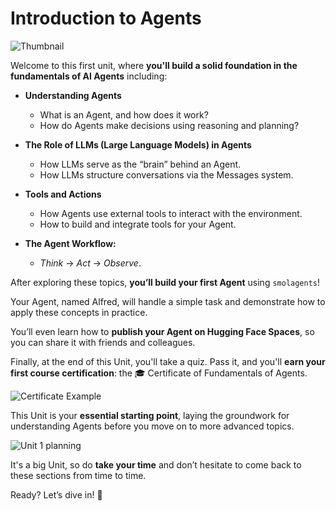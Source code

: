# Introduction to Agents

<img src="https://huggingface.co/datasets/agents-course/course-images/resolve/main/en/unit1/thumbnail.jpg" alt="Thumbnail"/>

Welcome to this first unit, where **you'll build a solid foundation in the fundamentals of AI Agents** including:

- **Understanding Agents**  
  - What is an Agent, and how does it work?  
  - How do Agents make decisions using reasoning and planning?

- **The Role of LLMs (Large Language Models) in Agents**  
  - How LLMs serve as the “brain” behind an Agent.  
  - How LLMs structure conversations via the Messages system.

- **Tools and Actions**  
  - How Agents use external tools to interact with the environment.  
  - How to build and integrate tools for your Agent.

- **The Agent Workflow:** 
  - *Think* → *Act* → *Observe*.

After exploring these topics, **you’ll build your first Agent** using `smolagents`! 

Your Agent, named Alfred, will handle a simple task and demonstrate how to apply these concepts in practice. 

You’ll even learn how to **publish your Agent on Hugging Face Spaces**, so you can share it with friends and colleagues.

Finally, at the end of this Unit, you'll take a quiz. Pass it, and you'll **earn your first course certification**: the 🎓 Certificate of Fundamentals of Agents.

<img src="https://huggingface.co/datasets/agents-course/course-images/resolve/main/en/unit1/certificate-example.jpg" alt="Certificate Example"/>

This Unit is your **essential starting point**, laying the groundwork for understanding Agents before you move on to more advanced topics.

<img src="https://huggingface.co/datasets/agents-course/course-images/resolve/main/en/unit1/whiteboard-no-check.jpg" alt="Unit 1 planning"/>

It's a big Unit, so do **take your time** and don’t hesitate to come back to these sections from time to time.

Ready? Let’s dive in! 🚀
